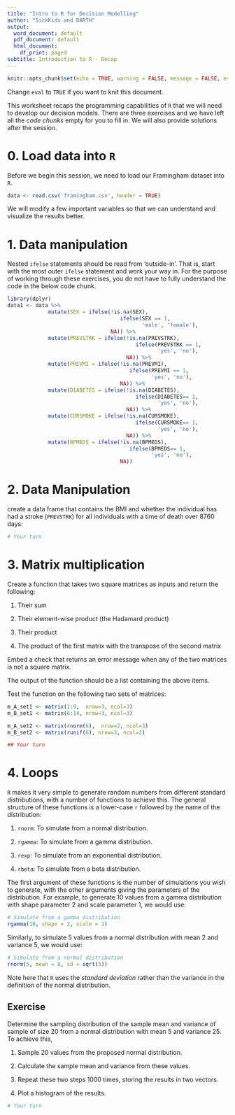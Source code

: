 ---
title: "Intro to R for Decision Modelling"
author: "SickKids and DARTH"
output:
  word_document: default
  pdf_document: default
  html_document:
    df_print: paged
subtitle: Introduction to R - Recap
---

```{r setup, include=FALSE}
knitr::opts_chunk$set(echo = TRUE, warning = FALSE, message = FALSE, eval = TRUE)
```

Change `eval` to `TRUE` if you want to knit this document.

This worksheet recaps the programming capabilities of `R` that we will need to develop our decision models. There are three exercises and we have left all the *code chunks* empty for you to fill in. We will also provide solutions after the session.

# 0. Load data into `R`

Before we begin this session, we need to load our Framingham dataset into `R`.

```{r}
data <- read.csv('framingham.csv', header = TRUE)
```

We will modify a few important variables so that we can understand and visualize the results better. 

# 1. Data manipulation 

Nested `ifelse` statements should be read from 'outside-in'. That is, start with the most outer `ifelse` statement and work your way in. For the purpose of working through these exercises, you do not have to fully understand the code in the below code chunk.

```{r, warning = FALSE, message = FALSE}
library(dplyr)
data1 <- data %>% 
             mutate(SEX = ifelse(!is.na(SEX), 
                                    ifelse(SEX == 1, 
                                           'male', 'female'), 
                                 NA)) %>%
             mutate(PREVSTRK = ifelse(!is.na(PREVSTRK), 
                                         ifelse(PREVSTRK == 1, 
                                                'yes', 'no'), 
                                      NA)) %>%
             mutate(PREVMI = ifelse(!is.na(PREVMI), 
                                       ifelse(PREVMI == 1, 
                                              'yes', 'no'), 
                                    NA)) %>% 
             mutate(DIABETES = ifelse(!is.na(DIABETES), 
                                         ifelse(DIABETES== 1, 
                                                'yes', 'no'), 
                                      NA)) %>%
             mutate(CURSMOKE = ifelse(!is.na(CURSMOKE), 
                                         ifelse(CURSMOKE== 1, 
                                                'yes', 'no'), 
                                      NA)) %>%
             mutate(BPMEDS = ifelse(!is.na(BPMEDS), 
                                       ifelse(BPMEDS== 1, 
                                              'yes', 'no'), 
                                    NA))
```

# 2. Data Manipulation

create a data frame that contains the BMI and whether the individual has had a stroke (`PREVSTRK`) for all individuals with a time of death over 8760 days:

```{r}
# Your turn

```

# 3. Matrix multiplication

Create a function that takes two square matrices as inputs and return the following:

1) Their sum

2) Their element-wise product (the Hadamard product)

3) Their product

4) The product of the first matrix with the transpose of the second matrix

Embed a check that returns an error message when any of the two matrices is not a square matrix.

The output of the function should be a list containing the above items.

Test the function on the following two sets of matrices:

```{r}
m_A_set1 <- matrix(1:9,  nrow=3, ncol=3)
m_B_set1 <- matrix(6:14, nrow=3, ncol=3)

m_A_set2 <- matrix(rnorm(6),  nrow=2, ncol=3)
m_B_set2 <- matrix(runif(6), nrow=3, ncol=2)
```

```{r}
## Your turn

```


# 4. Loops

`R` makes it very simple to generate random numbers from different standard distributions, with a number of functions to achieve this. The general structure of these functions is a lower-case `r` followed by the name of the distribution:

1. `rnorm`: To simulate from a normal distribution.

2. `rgamma`: To simulate from a  gamma distribution.

3. `rexp`: To simulate from an exponential distribution.

4. `rbeta`: To simulate from a beta distribution.

The first argument of these functions is the number of simulations you wish to generate, with the other arguments giving the parameters of the distribution. For example, to generate 10 values from a gamma distribution with shape parameter 2 and scale parameter 1, we would use:

```{r}
# Simulate from a gamma distribution
rgamma(10, shape = 2, scale = 1)
```

Similarly, to simulate 5 values from a normal distribution with mean 2 and variance 5, we would use:

```{r}
# Simulate from a normal distribution
rnorm(5, mean = 0, sd = sqrt(5))
```
Note here that `R` uses the *standard deviation* rather than the variance in the definition of the normal distribution.

## Exercise

Determine the sampling distribution of the sample mean and variance of sample of size 20 from a normal distribution with mean 5 and variance 25. To achieve this,

1. Sample 20 values from the proposed normal distribution.

2. Calculate the sample mean and variance from these values.

3. Repeat these two steps 1000 times, storing the results in two vectors.

4. Plot a histogram of the results.

```{r}
# Your turn

```


